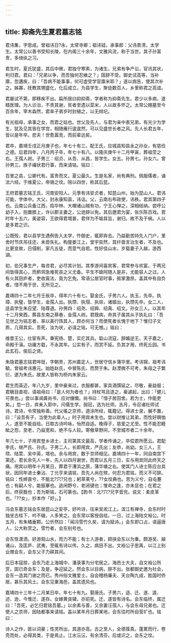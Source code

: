 ```yaml
---
---
---
```

title: 抑斋先生夏君墓志铭
---



君讳集，字思成。曾祖讳日?永，太常寺卿；祖讳钺，承事郎：父讳景清，太学生。太常公以善书受知长陵，在内阁三十余年，文雅风流，称于当世。其子孙富贵，多绮纨之习。

君生时，夏氏犹盛，其后中微，君独守寒素，为诸生。兄弟有争产讼，官讯其状，判归君。君曰：「兄弟以争，而吾独何忍飨之？」固辞不受。御史试高等，当补廪，忽遘疾，曰：「吾病不能事事，何可虚受学官廪米耶？」遂以病告，使其次补之。姊寡，抚教其甥盛化，化后成立，为县学生，聚徒数百人，乡里称君之高谊。

君屡试不第，即移疾不出。扁所居曰抑抑斋，学者称为抑斋先生。君少以多病，遂精医理。为人诊治，不责其谢，贫者至遗以菜米，人以故多怀之。太常公赐墓至今百余年，宰木森然，君率子弟岁时封植之，以无倾圮。

有光祖母，承事之女，而君之姑也。世父及先人，与君为亲中表兄弟。有光少为学生，犹及见其皆在学宫，相随雁行逡逡然，可以见盛世长者之风。先人长君五年，皆以是年卒。悲夫！世愈嚣竞，而前辈远矣。

君卒，嘉靖壬戌正月庚子也，年七十有三。配王氏，应城县知县永之孙女，有慈俭之德。后君四年，八月丙子卒，年七十有八。以隆庆庚午十二月甲寅，葬祖茔之右。王孺人祔。子男三：绍贞、从吾、从昌，皆学生。女五。孙男七。孙女六。曾孙男三。族子禴状君行事，而来请铭。铭曰：

百里之县，公卿代有。富贵而文，夏公最久。生是名家，尚有典刑。佩服儒者，诵法六经。于维夏公，帝锡之坟。陪以四世，称其后昆。

王府君墓志铭王氏，河南安阳人。元季有讳安贞者，知昆山州，始为昆山人。君讳可能，字体中。大父，封永康知县，讳诂。父，云南右布政使，讳秩。君其第四子也。云南公兵备江西，捣华林、大帽诸山贼有功，宁王心惮之，深相结纳。尝呼公幼子入，抱置膝上，许以郡主妻之，公逊辞以免。其后邀君为宴，张乐陈百戏。君时年十五六，美姿容，王欲得君壻甚，君佯为不喻其旨，谢归。故不及于祸。人以是多君之识。

公既殁，君以县学生遇例告入太学，忤御史，辄即弃去。乃益勤苦持先人门户，里舍时节庆吊往还，未尝失礼。构屋娄江上，堂宇奕然，其纤啬言治生者，不及也。比更变故，日侵削，家凡五徙，而意气自若。性好佳山水，岁载妻子入越，游西湖。

初，伯兄事生产，每咨君，必尽其计划。其季游间喜宾客，君常参与欢宴。于两兄间皆得其心，而鹡鸰急难死丧之义尤备。平生不媕阿随人是非，尤能容人之过。人有火其田庐者，吏收寘法，竟为乞免。常语公居官时事，抵掌激昂，盖其中有自负者。惜不用于世，无所见之。

嘉靖四十二年七月壬辰卒，得年六十有七。娶金氏，子男六人。执玉，先卒。执璋、执璧，皆学生，金孺人出。执瓒、执瑁、执琮，诸姬出，执瓒先卒。女二人，适县学生朱应望、陆尊道。孙男四：绍尧、绍舜、绍禹、绍文。孙女三人。以其年十二月癸酉，葬县东南之蔡巷，金孺人祔。君既病，命其子属其从子执礼曰：「吾见世之为铭志者，率以美行饰其人，顾亦何当？而使死者长愧于地下？惟归子文质，几得其实。吾死，汝为状，必请之铭，可无憾。」铭曰：

维昔王公，仕宦有声。秉宪扬、楚，实庀其兵。硩山流寇，辞婚逆王。天子嘉之，命殿于滇。功庸方载，不永其年。公实有子，而赏不延。负其才用，终死丘园。书此玄石，俟后之贤。

朱隐君墓志铭君哗珽，字朝贵，苏州嘉定人，世居守信乡蒲华里。考讳锦，祖考讳毓，曾祖考讳惠元。始姓赵氏，中冒陈氏，而赘于朱。赵湮微不可考，朱母之子繁衍，遂为朱氏。故里人皆称为桥内朱家云。

君生而英迈，年八九岁，里中豪来过，衣服都甚，家具酒馔延之，尽敬，豪益倔；君瞋目直视，语祖母曰：「是人何为者也？」持杖骂且逐之，豪遽起，出曰：「健儿可畏也。」尝以事谒龚尚书，应对慷慨。尚书曰：「惜子居田舍。若为士，作能吏矣。」忽一日，弃耒入郭中，问儒生学。弱冠，选为社师。吉月，令召诸社师试诗。君诗，令常独称善。代父徭之京师，道涂所经，辄籍记。得进士录，展不置，曰：「设吾有子，当使为此辈人。」时子用宾未生也。尝以财推让其弟，而性好赒恤人，遂至不能自给。日取古诗吟咏，怡然自适。晚得子，慈爱之尤至。性不能忍睚眦之怨，至老，乃益宽和，绝不与人较。寄傲草野间，不至城市者二十余年。

年几七十，子用宾登乡进士，主司第其文最高，学者传诵之，卒偿君所愿云。君配李氏，继严氏、孙氏。子男二人，长即用宾，严氏出；友恭，尚幼。女三人，王顼、陆萱、吴中英，壻也。余与用宾，数于京师相见。嘉靖四十一年，同自南宫下第还。君长余先人一年，先人以四月谢世，而君以五月三日，实与用宾同此终天之痛。用宾以明年十月某日，葬君于漕浜之原，蒲华塘之右。使其门人进士陈应台具状，因同年进士秦沾、丁允亨来请铭，吾先人尚在殡，何忍为君铭，而义不可辞。铭曰：性婞直兮，不能北?穴?兄也；躬草莱兮，??女坟典也。苦为义兮，自屯蹇也；有嗣人兮，能振搴也。逃闲野兮，老闭键也；惟命之逢，亦未显也；在君之后，终获戬也；吾为斯铭，石可篆也。【韵书：北?穴?兄字音兖。说文：柔皮革也。「??女」，抄本作「好」。】

冯会东墓志铭会东居昆山之安亭，好吟诗，往来吴淞江上。滨江有禅寺，会东时时独坐古桂下，吟不辍，人多笑之。会东常以客授自给。一日，过上海陆文裕公。时五月，有朱橘垂颗。公忻然曰：「闻冯雪竹久矣，请为赋诗。」会东即口占，语逼唐人，公大称赏之。雪竹者，会东别号也。

会东性潇洒，好游观山水，而力不能；有士人游者，顾挟会东以为重。颇游吴、越诸山，及匡庐、武夷，至辄有诗以传。久之，病目不出。文裕公子思禹，以江上别业赠会东，会东父子力耕其间。

后日本寇掠，会东乃走上海城中，潘录事为分宅居之。海邑士大夫，自文裕公所赏，固已奇会东；及是，争迎延之。然会东以目病，辞不出。张都御史邀为社会，会东一造其门谢之而已。秀州俗文雅爱士。自会稽杨廉夫、天台陶九成，胜国时侨居，甚乐其风土。会东见重海邑，盖其遗风也。

嘉靖四十三年十二月某日卒，年七十有九。娶唐氏。子男六，适、迁、遂、逵、述、逊，今惟迁、遂存。女嫁黄良辅，亦前死。迁、遂皆有诗名。会东临终，属迁曰：「吾死，必乞归君铭吾墓。」以余素与善，又余妻汪孺人，与会东母兄弟也。迁使人之京师，因陆都事来请铭。盖以某年月日葬某地，会东往时所自营圹也。铭曰：

诗人之作，匪以词豪；性灵所出，其道亦高。古之至人，全德葆真。蓬累而行，卷壳而处，必得其类，于是焉止。江水沄沄，有余清芬。后或识之，会东之坟。